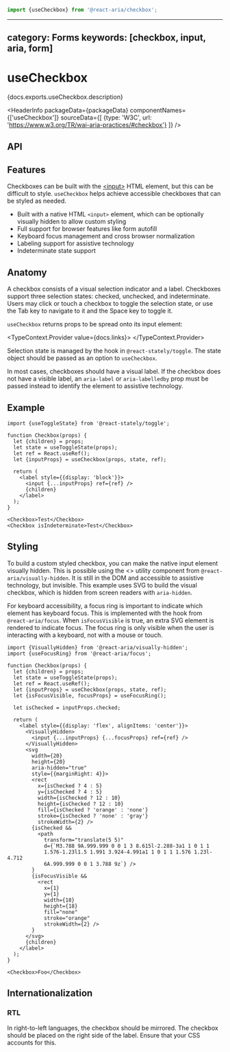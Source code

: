 <!-- Copyright 2020 Adobe. All rights reserved.
This file is licensed to you under the Apache License, Version 2.0 (the "License");
you may not use this file except in compliance with the License. You may obtain a copy
of the License at http://www.apache.org/licenses/LICENSE-2.0
Unless required by applicable law or agreed to in writing, software distributed under
the License is distributed on an "AS IS" BASIS, WITHOUT WARRANTIES OR REPRESENTATIONS
OF ANY KIND, either express or implied. See the License for the specific language
governing permissions and limitations under the License. -->



```jsx import
import {useCheckbox} from '@react-aria/checkbox';
```

---
category: Forms
keywords: [checkbox, input, aria, form]
---

# useCheckbox

<p>{docs.exports.useCheckbox.description}</p>

<HeaderInfo
  packageData={packageData}
  componentNames={['useCheckbox']}
  sourceData={[
    {type: 'W3C', url: 'https://www.w3.org/TR/wai-aria-practices/#checkbox'}
  ]} />

## API

<FunctionAPI function={docs.exports.useCheckbox} links={docs.links} />

## Features

Checkboxes can be built with the [&lt;input&gt;](https://developer.mozilla.org/en-US/docs/Web/HTML/Element/input)
HTML element, but this can be difficult to style. `useCheckbox` helps achieve accessible checkboxes
that can be styled as needed.

* Built with a native HTML `<input>` element, which can be optionally visually
  hidden to allow custom styling
* Full support for browser features like form autofill
* Keyboard focus management and cross browser normalization
* Labeling support for assistive technology
* Indeterminate state support

## Anatomy

A checkbox consists of a visual selection indicator and a label. Checkboxes support three
selection states: checked, unchecked, and indeterminate. Users may click or touch a checkbox
to toggle the selection state, or use the Tab key to navigate to it and the Space key to toggle it.

`useCheckbox` returns props to be spread onto its input element:

<TypeContext.Provider value={docs.links}>
  <InterfaceType properties={docs.links[docs.exports.useCheckbox.return.id].properties} />
</TypeContext.Provider>

Selection state is managed by the <TypeLink links={statelyDocs.links} type={statelyDocs.exports.useToggleState} />
hook in `@react-stately/toggle`. The state object should be passed as an option to `useCheckbox`.

In most cases, checkboxes should have a visual label. If the checkbox does not have a visible label,
an `aria-label` or `aria-labelledby` prop must be passed instead to identify the element to assistive
technology.

## Example

```tsx example
import {useToggleState} from '@react-stately/toggle';

function Checkbox(props) {
  let {children} = props;
  let state = useToggleState(props);
  let ref = React.useRef();
  let {inputProps} = useCheckbox(props, state, ref);

  return (
    <label style={{display: 'block'}}>
      <input {...inputProps} ref={ref} />
      {children}
    </label>
  );
}

<Checkbox>Test</Checkbox>
<Checkbox isIndeterminate>Test</Checkbox>
```

## Styling

To build a custom styled checkbox, you can make the native input element visually hidden.
This is possible using the &lt;<TypeLink links={hiddenDocs.links} type={hiddenDocs.exports.VisuallyHidden} />&gt;
utility component from `@react-aria/visually-hidden`. It is still in the DOM and accessible to
assistive technology, but invisible. This example uses SVG to build the visual checkbox,
which is hidden from screen readers with `aria-hidden`.

For keyboard accessibility, a focus ring is important to indicate which element has keyboard focus.
This is implemented with the <TypeLink links={focusDocs.links} type={focusDocs.exports.useFocusRing} />
hook from `@react-aria/focus`. When `isFocusVisible` is true, an extra SVG element is
rendered to indicate focus. The focus ring is only visible when the user is interacting
with a keyboard, not with a mouse or touch.

```tsx example
import {VisuallyHidden} from '@react-aria/visually-hidden';
import {useFocusRing} from '@react-aria/focus';

function Checkbox(props) {
  let {children} = props;
  let state = useToggleState(props);
  let ref = React.useRef();
  let {inputProps} = useCheckbox(props, state, ref);
  let {isFocusVisible, focusProps} = useFocusRing();

  let isChecked = inputProps.checked;

  return (
    <label style={{display: 'flex', alignItems: 'center'}}>
      <VisuallyHidden>
        <input {...inputProps} {...focusProps} ref={ref} />
      </VisuallyHidden>
      <svg
        width={20}
        height={20}
        aria-hidden="true"
        style={{marginRight: 4}}>
        <rect
          x={isChecked ? 4 : 5}
          y={isChecked ? 4 : 5}
          width={isChecked ? 12 : 10}
          height={isChecked ? 12 : 10}
          fill={isChecked ? 'orange' : 'none'}
          stroke={isChecked ? 'none' : 'gray'}
          strokeWidth={2} />
        {isChecked &&
          <path
            transform="translate(5 5)"
            d={`M3.788 9A.999.999 0 0 1 3 8.615l-2.288-3a1 1 0 1 1
            1.576-1.23l1.5 1.991 3.924-4.991a1 1 0 1 1 1.576 1.23l-4.712
            6A.999.999 0 0 1 3.788 9z`} />
        }
        {isFocusVisible &&
          <rect
            x={1}
            y={1}
            width={18}
            height={18}
            fill="none"
            stroke="orange"
            strokeWidth={2} />
        }
      </svg>
      {children}
    </label>
  );
}

<Checkbox>Foo</Checkbox>
```

## Internationalization

### RTL

In right-to-left languages, the checkbox should be mirrored. The checkbox should be placed on the right
side of the label. Ensure that your CSS accounts for this.
